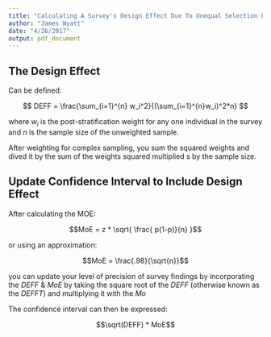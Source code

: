 ```yaml
---
title: "Calculating A Survey's Design Effect Due To Unequal Selection Probabilities"
author: "James Wyatt"
date: "4/26/2017"
output: pdf_document
---
```



## The Design Effect

Can be defined: 

$$ DEFF = \frac{\sum_{i=1}^{n} w_i^2}{(\sum_{i=1}^{n}w_i)^2*n} $$

where $w_i$ is the post-stratification weight for any one individual in the survey and _n_ is the sample size of the unweighted sample.  


After weighting for complex sampling, you sum the squared weights and dived it by the sum of the weights squared multiplied s by the sample size. 

## Update Confidence Interval to Include Design Effect

After calculating the MOE: 

$$MoE = z * \sqrt{ \frac{ p(1-p)}{n} }$$

or using an approximation: 

$$MoE = \frac{.98}{\sqrt{n}}$$

you can update your level of precision of survey findings by incorporating the _DEFF_ & _MoE_ by taking the square root of the _DEFF_ (otherwise known as the _DEFFT_) and multiplying it with the _Mo_

The confidence interval can then be expressed: 

$$\sqrt(DEFF) * MoE$$

